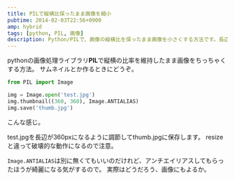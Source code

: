 ---
title: PILで縦横比保ったまま画像を縮小
pubtime: 2014-02-03T22:56+0900
amp: hybrid
tags: [python, PIL, 画像]
description: Python/PILで、画像の縦横比を保ったまま画像を小さくする方法です。長辺を指定の長さに合せてくれるます。
---

pythonの画像処理ライブラリ**PIL**で縦横の比率を維持したまま画像をちっちゃくする方法。
サムネイルとか作るときにどうぞ。

``` python
from PIL import Image

img = Image.open('test.jpg')
img.thumbnail((360, 360), Image.ANTIALIAS)
img.save('thumb.jpg')
```
こんな感じ。

test.jpgを長辺が360pxになるように調節してthumb.jpgに保存します。
resizeと違って破壊的な動作になるので注意。

`Image.ANTIALIAS`は別に無くてもいいのだけれど、アンチエイリアスしてもらったほうが綺麗になる気がするので。
実際はどうだろう、画像にもよるか。
